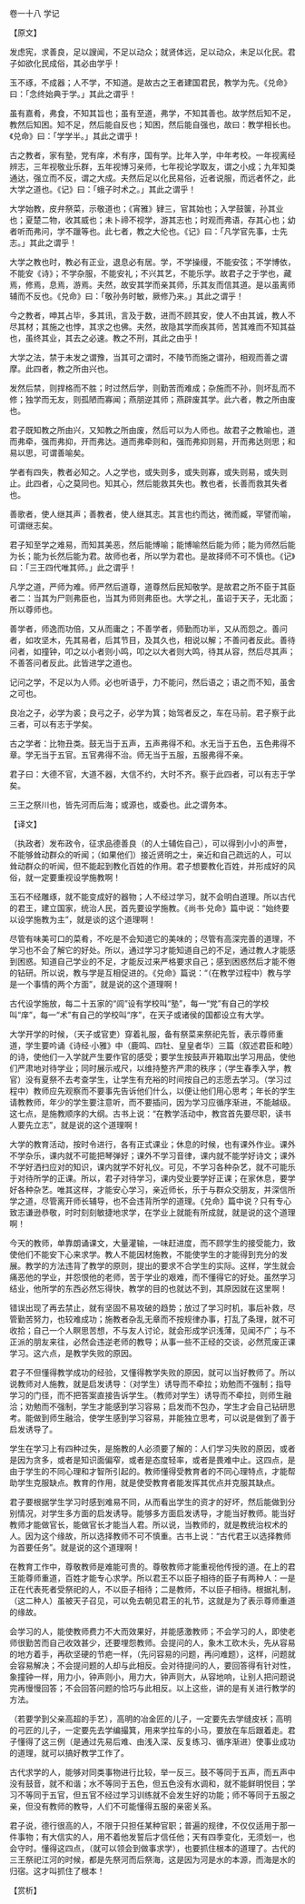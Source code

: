 

卷一十八 学记

【原文】

发虑宪，求善良，足以謏闻，不足以动众；就贤体远，足以动众，未足以化民。君子如欲化民成俗，其必由学乎！

玉不琢，不成器；人不学，不知道。是故古之王者建国君民，教学为先。《兑命》曰：「念终始典于学。」其此之谓乎！

虽有嘉肴，弗食，不知其旨也；虽有至道，弗学，不知其善也。故学然后知不足，教然后知困。知不足，然后能自反也；知困，然后能自强也，故曰：教学相长也。《兑命》曰：「学学半。」其此之谓乎！

古之教者，家有塾，党有庠，术有序，国有学。比年入学，中年考校。一年视离经辨志，三年视敬业乐群，五年视博习亲师，七年视论学取友，谓之小成；九年知类通达，强立而不反，谓之大成。夫然后足以化民易俗，近者说服，而远者怀之，此大学之道也。《记》曰：「蛾子时术之。」其此之谓乎！

大学始教，皮弁祭菜，示敬道也；《宵雅》肄三，官其始也；入学鼓箧，孙其业也；夏楚二物，收其威也；未卜禘不视学，游其志也；时观而弗语，存其心也；幼者听而弗问，学不躐等也。此七者，教之大伦也。《记》曰：「凡学官先事，士先志。」其此之谓乎！

大学之教也时，教必有正业，退息必有居。学，不学操缦，不能安弦；不学博依，不能安《诗》；不学杂服，不能安礼；不兴其艺，不能乐学。故君子之于学也，藏焉，修焉，息焉，游焉。夫然，故安其学而亲其师，乐其友而信其道。是以虽离师辅而不反也。《兑命》曰：「敬孙务时敏，厥修乃来。」其此之谓乎！

今之教者，呻其占毕，多其讯，言及于数，进而不顾其安，使人不由其诚，教人不尽其材；其施之也悖，其求之也佛。夫然，故隐其学而疾其师，苦其难而不知其益也，虽终其业，其去之必速。教之不刑，其此之由乎！

大学之法，禁于未发之谓豫，当其可之谓时，不陵节而施之谓孙，相观而善之谓摩。此四者，教之所由兴也。

发然后禁，则捍格而不胜；时过然后学，则勤苦而难成；杂施而不孙，则坏乱而不修；独学而无友，则孤陋而寡闻；燕朋逆其师；燕辟废其学。此六者，教之所由废也。

君子既知教之所由兴，又知教之所由废，然后可以为人师也。故君子之教喻也，道而弗牵，强而弗抑，开而弗达。道而弗牵则和，强而弗抑则易，开而弗达则思；和易以思，可谓善喻矣。

学者有四失，教者必知之。人之学也，或失则多，或失则寡，或失则易，或失则止。此四者，心之莫同也。知其心，然后能救其失也。教也者，长善而救其失者也。

善歌者，使人继其声；善教者，使人继其志。其言也约而达，微而臧，罕譬而喻，可谓继志矣。

君子知至学之难易，而知其美恶，然后能博喻；能博喻然后能为师；能为师然后能为长；能为长然后能为君。故师也者，所以学为君也。是故择师不可不慎也。《记》曰：「三王四代唯其师。」此之谓乎！

凡学之道，严师为难。师严然后道尊，道尊然后民知敬学。是故君之所不臣于其臣者二：当其为尸则弗臣也，当其为师则弗臣也。大学之礼，虽诏于天子，无北面；所以尊师也。

善学者，师逸而功倍，又从而庸之；不善学者，师勤而功半，又从而怨之。善问者，如攻坚木，先其易者，后其节目，及其久也，相说以解；不善问者反此。善待问者，如撞钟，叩之以小者则小鸣，叩之以大者则大鸣，待其从容，然后尽其声；不善答问者反此。此皆进学之道也。

记问之学，不足以为人师。必也听语乎，力不能问，然后语之；语之而不知，虽舍之可也。

良冶之子，必学为裘；良弓之子，必学为箕；始驾者反之，车在马前。君子察于此三者，可以有志于学矣。

古之学者：比物丑类。鼓无当于五声，五声弗得不和。水无当于五色，五色弗得不章。学无当于五官。五官弗得不治。师无当于五服，五服弗得不亲。

君子曰：大德不官，大道不器，大信不约，大时不齐。察于此四者，可以有志于学矣。

三王之祭川也，皆先河而后海；或源也，或委也。此之谓务本。

【译文】

（执政者）发布政令，征求品德善良（的人士辅佐自己），可以得到小小的声誉，不能够耸动群众的听闻；（如果他们）接近贤明之士，亲近和自己疏远的人，可以耸动群众的听闻，但不能起到教化百姓的作用。君子想要教化百姓，并形成好的风俗，就一定要重视设学施教啊！

玉石不经雕琢，就不能变成好的器物；人不经过学习，就不会明白道理。所以古代的君王，建立国家，统治人民，首先要设学施教。《尚书·兑命》篇中说：“始终要以设学施教为主”，就是谈的这个道理啊！

尽管有味美可口的菜肴，不吃是不会知道它的美味的；尽管有高深完善的道理，不学习也不会了解它的好处。所以，通过学习才能知道自己的不足，通过教人才能感到困惑。知道自己学业的不足，才能反过来严格要求自己；感到困惑然后才能不倦的钻研。所以说，教与学是互相促进的。《兑命》篇说：“（在教学过程中）教与学是一个事情的两个方面”，就是说的这个道理啊！

古代设学施放，每二十五家的“闾”设有学校叫“塾”，每一“党”有自己的学校叫“庠”，每一“术”有自己的学校叫“序”，在天子或诸侯的国都设立有大学。

大学开学的时候，（天子或官吏）穿着礼服，备有祭菜来祭祀先哲，表示尊师重道，学生要吟诵《诗经·小雅》中（鹿鸣、四牡、皇皇者华）三篇（叙述君臣和睦）的诗，使他们一入学就产生要作官的感受；要学生按鼓声开箱取出学习用品，使他们严肃地对待学业；同时展示戒尺，以维持整齐严肃的秩序；（学生春季入学，教官）没有夏祭不去考查学生，让学生有充裕的时间按自己的志愿去学习。（学习过程中）教师应先观察而不要事先告诉他们什么，以便让他们用心思考；年长的学生请教教师，年少的学生要注意听，而不要插问，因为学习应循序渐进，不能越级。这七点，是施教顺序的大纲。古书上说：“在教学活动中，教宫首先要尽职，读书人要先立志”，就是说的这个道理啊！

大学的教育活动，按时令进行，各有正式课业；休息的时候，也有课外作业。课外不学杂乐，课内就不可能把琴弹好；课外不学习音律，课内就不能学好诗文；课外不学好洒扫应对的知识，课内就学不好礼仪。可见，不学习各种杂艺，就不可能乐于对待所学的正课。所以，君子对待学习，课内受业要学好正课；在家休息，要学好各种杂艺。唯其这样，才能安心学习，亲近师长，乐于与群众交朋友，并深信所学之道，尽管离开师长辅导，也不会违背所学的道理。《兑命》篇中说？只有专心致志谦逊恭敬，时时刻刻敏捷地求学，在学业上就能有所成就，就是说的这个道理啊！

今天的教师，单靠朗诵课文，大量灌输，一味赶进度，而不顾学生的接受能力，致使他们不能安下心来求学。教人不能因材施教，不能使学生的才能得到充分的发展。教学的方法违背了教学的原则，提出的要求不合学生的实际。这样，学生就会痛恶他的学业，并怨恨他的老师，苦于学业的艰难，而不懂得它的好处。虽然学习结业，他所学的东西必然忘得快，教学的目的也就达不到，其原因就在这里啊！

错误出现了再去禁止，就有坚固不易攻破的趋势；放过了学习时机，事后补救，尽管勤苦努力，也较难成功；施教者杂乱无章而不按规律办事，打乱了条理，就不可收拾；自己一个人瞑思苦想，不与友人讨论，就会形成学识浅薄，见闻不广；与不正派的朋友来往，必然会违逆老师的教导；从事一些不正经的交谈，必然荒废正课学习。这六点，是教学失败的原因。

君子不但懂得教学成功的经验，又懂得教学失败的原因，就可以当好教师了。所以说教师对人施教，就是启发诱导：（对学生）诱导而不牵拉；劝勉而不强制；指导学习的门径，而不把答案直接告诉学生。（教师对学生）诱导而不牵拉，则师生融洽；劝勉而不强制，学生才能感到学习容易；启发而不包办，学生才会自己钻研思考。能做到师生融洽，使学生感到学习容易，并能独立思考，可以说是做到了善于启发诱导了。

学生在学习上有四种过失，是施教的人必须要了解的：人们学习失败的原因，或者是因为贪多，或者是知识面偏窄，或者是态度轻率，或者是畏难中止。这四点，是由于学生的不同心理和才智所引起的。教师懂得受教育者的不同心理特点，才能帮助学生克服缺点。教育的作用，就是使受教育者能发挥其优点并克服其缺点。

君子要根据学生学习时感到难易不同，从而看出学生的资才的好坏，然后能做到分别情况，对学生多方面的启发诱导。能够多方面启发诱导，才能当好教师。能当好教师才能做官长，能做官长才能当人君。所以说，当教师的，就是教统治权术的人。因为这个缘故，所以选择教师不可不慎重。古书上说：“古代君王以选择教师为首要任务”。就是说的这个道理啊！

在教育工作中，尊敬教师是难能可贵的。尊敬教师才能重视他传授的道。在上的君王能尊师重道，百姓才能专心求学。所以君王不以臣子相待的臣子有两种人：一是正在代表死者受祭祀的人，不以臣子相待；二是教师，不以臣子相待。根据礼制，（这二种人）虽被天子召见，可以免去朝见君王的礼节，这就是为了表示尊师重道的缘故。

会学习的人，能使教师费力不大而效果好，并能感激教师；不会学习的人，即使老师很勤苦而自己收效甚少，还要埋怨教师。会提问的人，象木工砍木头，先从容易的地方着手，再砍坚硬的节疤一样，（先问容易的问题，再问难题），这样，问题就会容易解决；不会提问题的人却与此相反。会对待提问的人，要回答得有针对性，象撞钟一样，用力小，钟声则小，用力大，钟声则大，从容地响，让别人把问题说完再慢慢回答；不会回答问题的恰巧与此相反。以上这些，讲的是有关进行教学的方法。

（若要学到父亲高超的手艺），高明的冶金匠的儿子，一定要先去学缝皮袄；高明的弓匠的儿子，一定要先去学编撮箕，用来学拉车的小马，要放在车后跟着走。君子懂得了这三例（是通过先易后难、由浅入深、反复练习、循序渐进）使事业成功的道理，就可以搞好教学工作了。

古代求学的人，能够对同类事物进行比较，举一反三。鼓不等同于五声，而五声中没有鼓音，就不和谐；水不等同于五色，但五色没有水调和，就不能鲜明悦目；学习不等同于五官，但五官不经过学习训练就不会发生好的功能；师不等同于五服之亲，但没有教师的教导，人们不可能懂得五服的亲密关系。

君子说，德行很高的人，不限于只担任某种官职；普遍的规律，不仅仅适用于那一件事物；有大信实的人，用不着他发誓后才信任他；天有四季变化，无须划一，也会守时。懂得这四点，（就可以领会到做事求学），也要抓住根本的道理了。古代的三王祭祀江河的时候，都是先祭河而后祭海，这是因为河是水的本源，而海是水的归宿。这才叫抓住了根本！

【赏析】

